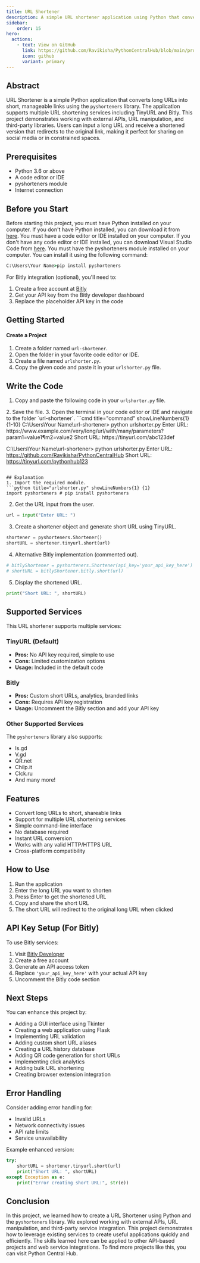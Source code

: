 ```yaml
---
title: URL Shortener
description: A simple URL shortener application using Python that converts long URLs into short, shareable links using the pyshorteners library.
sidebar: 
    order: 15
hero:
  actions:
    - text: View on GitHub
      link: https://github.com/Ravikisha/PythonCentralHub/blob/main/projects/beginners/urlshorter.py
      icon: github
      variant: primary
---
```


## Abstract
URL Shortener is a simple Python application that converts long URLs into short, manageable links using the `pyshorteners` library. The application supports multiple URL shortening services including TinyURL and Bitly. This project demonstrates working with external APIs, URL manipulation, and third-party libraries. Users can input a long URL and receive a shortened version that redirects to the original link, making it perfect for sharing on social media or in constrained spaces.

## Prerequisites
- Python 3.6 or above
- A code editor or IDE
- pyshorteners module
- Internet connection

## Before you Start
Before starting this project, you must have Python installed on your computer. If you don't have Python installed, you can download it from [here](https://www.python.org/downloads/). You must have a code editor or IDE installed on your computer. If you don't have any code editor or IDE installed, you can download Visual Studio Code from [here](https://code.visualstudio.com/download). You must have the pyshorteners module installed on your computer. You can install it using the following command:

```cmd title="command" showLineNumbers{1} {1}
C:\Users\Your Name>pip install pyshorteners
```

For Bitly integration (optional), you'll need to:
1. Create a free account at [Bitly](https://bitly.com/)
2. Get your API key from the Bitly developer dashboard
3. Replace the placeholder API key in the code

## Getting Started
#### Create a Project
1. Create a folder named `url-shortener`.
2. Open the folder in your favorite code editor or IDE.
3. Create a file named `urlshorter.py`.
4. Copy the given code and paste it in your `urlshorter.py` file.

## Write the Code
1. Copy and paste the following code in your `urlshorter.py` file.
<FileCode file="projects/beginners/urlshorter.py" lang="python" title="URL Shortener" />
2. Save the file.
3. Open the terminal in your code editor or IDE and navigate to the folder `url-shortener`.
```cmd title="command" showLineNumbers{1} {1-10}
C:\Users\Your Name\url-shortener> python urlshorter.py
Enter URL: https://www.example.com/very/long/url/with/many/parameters?param1=value1&param2=value2
Short URL:  https://tinyurl.com/abc123def

C:\Users\Your Name\url-shortener> python urlshorter.py
Enter URL: https://github.com/Ravikisha/PythonCentralHub
Short URL:  https://tinyurl.com/pythonhub123
```

## Explanation
1. Import the required module.
```python title="urlshorter.py" showLineNumbers{1} {1}
import pyshorteners # pip install pyshorteners
```

2. Get the URL input from the user.
```python title="urlshorter.py" showLineNumbers{1} {1}
url = input("Enter URL: ")
```

3. Create a shortener object and generate short URL using TinyURL.
```python title="urlshorter.py" showLineNumbers{1} {1-3}
shortener = pyshorteners.Shortener()
shortURL = shortener.tinyurl.short(url)
```

4. Alternative Bitly implementation (commented out).
```python title="urlshorter.py" showLineNumbers{1} {1-3}
# bitlyShortener = pyshorteners.Shortener(api_key='your_api_key_here')
# shortURL = bitlyShortener.bitly.short(url)
```

5. Display the shortened URL.
```python title="urlshorter.py" showLineNumbers{1} {1}
print("Short URL: ", shortURL)
```

## Supported Services
This URL shortener supports multiple services:

### TinyURL (Default)
- **Pros:** No API key required, simple to use
- **Cons:** Limited customization options
- **Usage:** Included in the default code

### Bitly
- **Pros:** Custom short URLs, analytics, branded links
- **Cons:** Requires API key registration
- **Usage:** Uncomment the Bitly section and add your API key

### Other Supported Services
The `pyshorteners` library also supports:
- Is.gd
- V.gd
- QR.net
- Chilp.it
- Clck.ru
- And many more!

## Features
- Convert long URLs to short, shareable links
- Support for multiple URL shortening services
- Simple command-line interface
- No database required
- Instant URL conversion
- Works with any valid HTTP/HTTPS URL
- Cross-platform compatibility

## How to Use
1. Run the application
2. Enter the long URL you want to shorten
3. Press Enter to get the shortened URL
4. Copy and share the short URL
5. The short URL will redirect to the original long URL when clicked

## API Key Setup (For Bitly)
To use Bitly services:
1. Visit [Bitly Developer](https://dev.bitly.com/)
2. Create a free account
3. Generate an API access token
4. Replace `'your_api_key_here'` with your actual API key
5. Uncomment the Bitly code section

## Next Steps
You can enhance this project by:
- Adding a GUI interface using Tkinter
- Creating a web application using Flask
- Implementing URL validation
- Adding custom short URL aliases
- Creating a URL history database
- Adding QR code generation for short URLs
- Implementing click analytics
- Adding bulk URL shortening
- Creating browser extension integration

## Error Handling
Consider adding error handling for:
- Invalid URLs
- Network connectivity issues
- API rate limits
- Service unavailability

Example enhanced version:
```python title="urlshorter.py" showLineNumbers{1}
try:
    shortURL = shortener.tinyurl.short(url)
    print("Short URL: ", shortURL)
except Exception as e:
    print("Error creating short URL:", str(e))
```

## Conclusion
In this project, we learned how to create a URL Shortener using Python and the `pyshorteners` library. We explored working with external APIs, URL manipulation, and third-party service integration. This project demonstrates how to leverage existing services to create useful applications quickly and efficiently. The skills learned here can be applied to other API-based projects and web service integrations. To find more projects like this, you can visit Python Central Hub.
